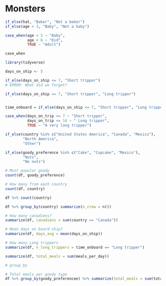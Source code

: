 
# Monsters

```r
if_else(hat, "Baker", "Not a baker")
if_else(age < 3, "Baby", "Not a baby")

case_when(age < 3 ~ "Baby",
          age < 6 ~ "Kid",
          TRUE ~ "Adult")

case_when
```

```r
library(tidyverse)

days_on_ship <- 5

if_else(days_on_ship <= 7, "Short tripper")
# ERROR: What did we forget?

if_else(days_on_ship <= 7, "Short tripper", "Long tripper")


time_onboard = if_else(days_on_ship <= 7, "Short tripper", "Long tripper")

case_when(days_on_trip <= 7 ~ "Short tripper",
          days_on_trip <= 14 ~ " Long tripper",
          TRUE ~ "A very long tripper")

if_else(country %in% c("United States America", "Canada", "Mexico"),
        "North America",
        "Other")

if_else(goody_preference %in% c("Cake", "Cupcake", "Mexico"),
        "Nuts",
        "No nuts")
```

```r
# Most popular goody
count(df, goody_preference)

# How many from each country
count(df, country)

df %>% count(country)

df %>% group_by(country) summarize(n_crew = n())

# How many canadiens?
summarize(df, canadiens = sum(country == "Canada"))

# Mean days on board ship?
summarize(df, days_avg = mean(days_on_ship))

# How many Long trippers
summarize(df, n_long_trippers = time_onboard == "Long tripper")

summarize(df, total_meals = sum(meals_per_day))

# group_by

# Total meals per goody type
df %>% group_by(goody_preferencee) %>% summarize(total_meals = sum(total_meals))
```

